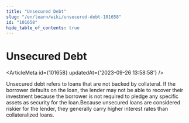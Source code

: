 ```yaml
---
title: "Unsecured Debt"
slug: "/en/learn/wiki/unsecured-debt-101658"
id: "101658"
hide_table_of_contents: true
---
```



# Unsecured Debt

<ArticleMeta id={101658} updatedAt={'2023-09-26 13:58:58'} />
<div className='border-solid border-b border-t-0 my-4 border-[var(--ifm-color-gray-300)]' />

Unsecured debt refers to loans that are not backed by collateral. If the borrower defaults on the loan, the lender may not be able to recover their investment because the borrower is not required to pledge any specific assets as security for the loan.Because unsecured loans are considered riskier for the lender, they generally carry higher interest rates than collateralized loans.

